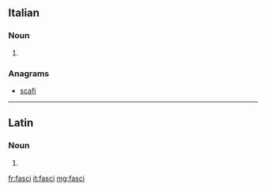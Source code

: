 ==Italian==

===Noun===
{{head|it|plural}} {{g|m}}

# {{plural of|fascio|lang=it}}

===Anagrams===
* [[scafi#Italian|scafi]]

----

==Latin==

===Noun===
{{la-noun-form|fascī}}

# {{inflection of|fascis||dat|s|lang=la}}

[[fr:fasci]]
[[it:fasci]]
[[mg:fasci]]